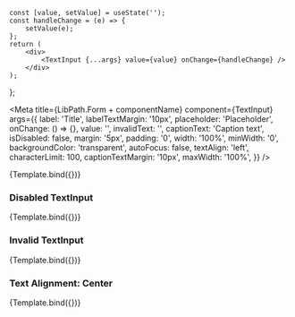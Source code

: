 
    const [value, setValue] = useState('');
    const handleChange = (e) => {
        setValue(e);
    };
    return (
        <div>
            <TextInput {...args} value={value} onChange={handleChange} />
        </div>
    );
};


<Meta
    title={LibPath.Form + componentName}
    component={TextInput}
    args={{
        label: 'Title',
        labelTextMargin: '10px',
        placeholder: 'Placeholder',
        onChange: () => {},
        value: '',
        invalidText: '',
        captionText: 'Caption text',
        isDisabled: false,
        margin: '5px',
        padding: '0',
        width: '100%',
        minWidth: '0',
        backgroundColor: 'transparent',
        autoFocus: false,
        textAlign: 'left',
        characterLimit: 100,
        captionTextMargin: '10px',
        maxWidth: '100%',
    }}
/>

<DocsPageHeader
    title={componentName}
    description="This component is used to create an input which accepts text (numbers, letters and special characters) in a short and static textarea."
    addImportantNote={false}
    variant="stable"
/>

<Canvas withToolbar>
    <Story name="Base">{Template.bind({})}</Story>
</Canvas>

<DocsPageBodyComponents addStories={true} />

### Disabled TextInput

<Canvas withToolbar>
    <Story
        name="Disabled TextInput"
        args={{
            isDisabled: true,
            label: 'Enter your name:',
            placeholder: 'This input is not available yet!',
            backgroundColor: '#F9E5E5',
            captionText: '',
        }}
    >
        {Template.bind({})}
    </Story>
</Canvas>

### Invalid TextInput

<Canvas withToolbar>
    <Story
        name="Invalid TextInput"
        args={{
            label: 'Enter your address:',
            invalidText: 'This address is outside Norway!',
            value: '43 Curlew St, London SE1 2ND, Storbritannia',
            captionText: '',
        }}
    >
        {Template.bind({})}
    </Story>
</Canvas>

### Text Alignment: Center

<Canvas withToolbar>
    <Story
        name="Text Alignment: Center"
        args={{
            textAlign: 'center',
            value: 'Hello World!',
        }}
    >
        {Template.bind({})}
    </Story>
</Canvas>
